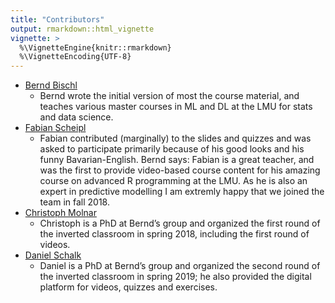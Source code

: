 ```yaml
---
title: "Contributors"
output: rmarkdown::html_vignette
vignette: >
  %\VignetteEngine{knitr::rmarkdown}
  %\VignetteEncoding{UTF-8}
---
```


-   [Bernd Bischl](https://www.compstat.statistik.uni-muenchen.de/people/bischl/)
    - Bernd wrote the initial version of most the course material, and teaches various master courses in ML and DL at the LMU for stats and data science.
-   [Fabian Scheipl](https://www.biostat.statistik.uni-muenchen.de/personen/mitarbeiter/scheipl/index.html)
    - Fabian contributed (marginally) to the slides and quizzes and was asked to participate primarily because of his good looks and his funny Bavarian-English. Bernd says: Fabian is a great teacher, and was the first to provide video-based course content for his amazing course on advanced R programming at the LMU. As he is also an expert in predictive modelling I am extremly happy that we joined the team in fall 2018.
-   [Christoph Molnar](https://www.compstat.statistik.uni-muenchen.de/people/molnar)
    - Christoph is a PhD at Bernd's group and organized the first round of the inverted classroom in spring 2018, including the first round of videos.
-   [Daniel Schalk](https://www.compstat.statistik.uni-muenchen.de/people/schalk)
    - Daniel is a PhD at Bernd's group and organized the second round of the inverted classroom in spring 2019; he also provided the digital platform for videos, quizzes and exercises. 
